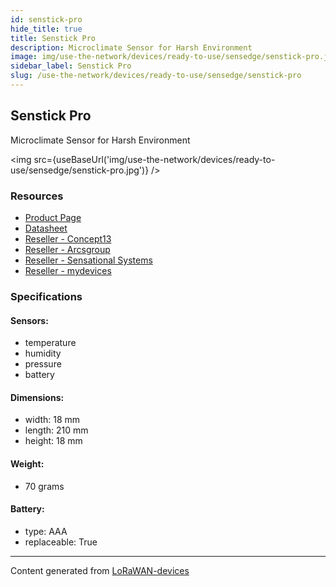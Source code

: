 ```yaml
---
id: senstick-pro
hide_title: true
title: Senstick Pro
description: Microclimate Sensor for Harsh Environment
image: img/use-the-network/devices/ready-to-use/sensedge/senstick-pro.jpg
sidebar_label: Senstick Pro
slug: /use-the-network/devices/ready-to-use/sensedge/senstick-pro
---
```



## Senstick Pro

Microclimate Sensor for Harsh Environment

<img src={useBaseUrl('img/use-the-network/devices/ready-to-use/sensedge/senstick-pro.jpg')} />

### Resources

- [Product Page](http://senstick.co)
- [Datasheet](http://senstick.co/downloads/Sensedge-SMC20-Datasheet.pdf)
- [Reseller - Concept13](https://www.concept13.co.uk/)
- [Reseller - Arcsgroup](https://thearcsgroup.com/)
- [Reseller - Sensational Systems](https://sensational.systems/)
- [Reseller - mydevices](https://mydevices.com/)

### Specifications

#### Sensors:

- temperature
- humidity
- pressure
- battery

#### Dimensions:

- width: 18 mm
- length: 210 mm
- height: 18 mm

#### Weight:

- 70 grams

#### Battery:

- type: AAA
- replaceable: True

---

Content generated from [LoRaWAN-devices](https://github.com/TheThingsNetwork/lorawan-devices)
